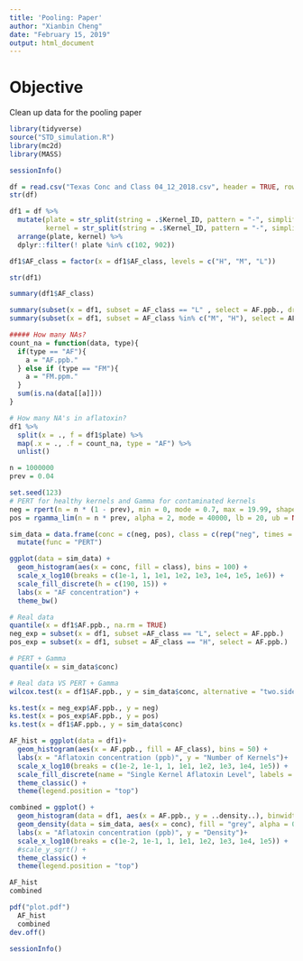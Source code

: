 ---
title: 'Pooling: Paper'
author: "Xianbin Cheng"
date: "February 15, 2019"
output: html_document
---

# Objective

Clean up data for the pooling paper

```{r, warning = FALSE, message = FALSE}
library(tidyverse)
source("STD_simulation.R")
library(mc2d)
library(MASS)
```

```{r}
sessionInfo()
```

```{r}
df = read.csv("Texas Conc and Class 04_12_2018.csv", header = TRUE, row.names = 1)
str(df)
```

```{r}
df1 = df %>%
  mutate(plate = str_split(string = .$Kernel_ID, pattern = "-", simplify = TRUE)[,1] %>% as.numeric(),
         kernel = str_split(string = .$Kernel_ID, pattern = "-", simplify = TRUE)[,2] %>% as.numeric()) %>%
  arrange(plate, kernel) %>%
  dplyr::filter(! plate %in% c(102, 902))

df1$AF_class = factor(x = df1$AF_class, levels = c("H", "M", "L"))

str(df1)
```

```{r}
summary(df1$AF_class)

summary(subset(x = df1, subset = AF_class == "L" , select = AF.ppb., drop = TRUE))
summary(subset(x = df1, subset = AF_class %in% c("M", "H"), select = AF.ppb., drop = TRUE))
```

```{r}
##### How many NAs?
count_na = function(data, type){
  if(type == "AF"){
    a = "AF.ppb."
  } else if (type == "FM"){
    a = "FM.ppm."
  }
  sum(is.na(data[[a]]))
}

# How many NA's in aflatoxin?
df1 %>%
  split(x = ., f = df1$plate) %>%
  map(.x = ., .f = count_na, type = "AF") %>%
  unlist()
```

```{r}
n = 1000000
prev = 0.04

set.seed(123)
# PERT for healthy kernels and Gamma for contaminated kernels
neg = rpert(n = n * (1 - prev), min = 0, mode = 0.7, max = 19.99, shape = 80)
pos = rgamma_lim(n = n * prev, alpha = 2, mode = 40000, lb = 20, ub = NULL)

sim_data = data.frame(conc = c(neg, pos), class = c(rep("neg", times = length(neg)), rep("pos", times = length(pos)))) %>%
  mutate(func = "PERT")
```

```{r}
ggplot(data = sim_data) +
  geom_histogram(aes(x = conc, fill = class), bins = 100) +
  scale_x_log10(breaks = c(1e-1, 1, 1e1, 1e2, 1e3, 1e4, 1e5, 1e6)) +
  scale_fill_discrete(h = c(190, 15)) +
  labs(x = "AF concentration") +
  theme_bw()
```

```{r}
# Real data
quantile(x = df1$AF.ppb., na.rm = TRUE)
neg_exp = subset(x = df1, subset =AF_class == "L", select = AF.ppb.)
pos_exp = subset(x = df1, subset = AF_class == "H", select = AF.ppb.)

# PERT + Gamma
quantile(x = sim_data$conc)
```

```{r}
# Real data VS PERT + Gamma
wilcox.test(x = df1$AF.ppb., y = sim_data$conc, alternative = "two.sided")

ks.test(x = neg_exp$AF.ppb., y = neg)
ks.test(x = pos_exp$AF.ppb., y = pos)
ks.test(x = df1$AF.ppb., y = sim_data$conc)
```

```{r}
AF_hist = ggplot(data = df1)+
  geom_histogram(aes(x = AF.ppb., fill = AF_class), bins = 50) +
  labs(x = "Aflatoxin concentration (ppb)", y = "Number of Kernels")+
  scale_x_log10(breaks = c(1e-2, 1e-1, 1, 1e1, 1e2, 1e3, 1e4, 1e5)) +
  scale_fill_discrete(name = "Single Kernel Aflatoxin Level", labels = c("[AF]>=20", "[AF]<20")) +
  theme_classic() +
  theme(legend.position = "top")
```

```{r}
combined = ggplot() +
  geom_histogram(data = df1, aes(x = AF.ppb., y = ..density..), binwidth = 0.1) +
  geom_density(data = sim_data, aes(x = conc), fill = "grey", alpha = 0.3) +
  labs(x = "Aflatoxin concentration (ppb)", y = "Density")+
  scale_x_log10(breaks = c(1e-2, 1e-1, 1, 1e1, 1e2, 1e3, 1e4, 1e5)) +
  #scale_y_sqrt() +
  theme_classic() +
  theme(legend.position = "top")
```

```{r}
AF_hist
combined
```

```{r, eval = FALSE}
pdf("plot.pdf")
  AF_hist
  combined
dev.off()
```

```{r, echo= FALSE}
sessionInfo()
```

